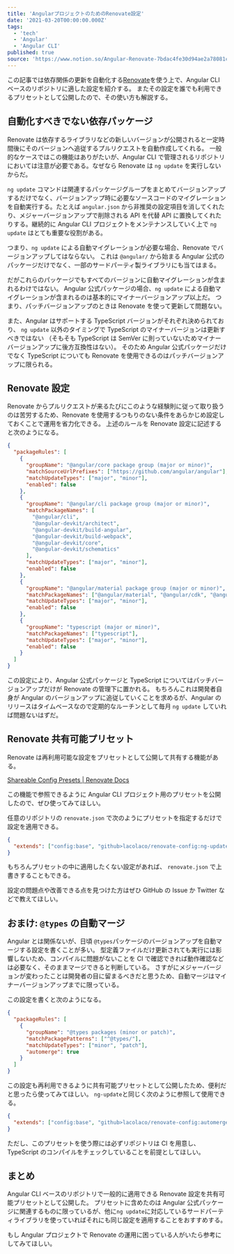 ```yaml
---
title: 'AngularプロジェクトのためのRenovate設定'
date: '2021-03-20T00:00:00.000Z'
tags:
  - 'tech'
  - 'Angular'
  - 'Angular CLI'
published: true
source: 'https://www.notion.so/Angular-Renovate-7bdac4fe30d94ae2a78081cbbb21b3c7'
---
```



この記事では依存関係の更新を自動化する[Renovate](https://www.whitesourcesoftware.com/free-developer-tools/renovate)を使う上で、Angular CLI ベースのリポジトリに適した設定を紹介する。 またその設定を誰でも利用できるプリセットとして公開したので、その使い方も解説する。

## 自動化すべきでない依存パッケージ

Renovate は依存するライブラリなどの新しいバージョンが公開されると一定時間後にそのバージョンへ追従するプルリクエストを自動作成してくれる。 一般的なケースではこの機能はありがたいが、Angular CLI で管理されるリポジトリにおいては注意が必要である。なぜなら Renovate は `ng update` を実行しないからだ。

`ng update` コマンドは関連するパッケージグループをまとめてバージョンアップするだけでなく、バージョンアップ時に必要なソースコードのマイグレーションを自動実行する。たとえば `angular.json` から非推奨の設定項目を消してくれたり、メジャーバージョンアップで削除される API を代替 API に置換してくれたりする。継続的に Angular CLI プロジェクトをメンテナンスしていく上で `ng update` はとても重要な役割がある。

つまり、`ng update` による自動マイグレーションが必要な場合、Renovate でバージョンアップしてはならない。 これは `@angular/` から始まる Angular 公式のパッケージだけでなく、一部のサードパーティ製ライブラリにも当てはまる。

だがこれらのパッケージでもすべてのバージョンに自動マイグレーションが含まれるわけではない。 Angular 公式パッケージの場合、`ng update` による自動マイグレーションが含まれるのは基本的にマイナーバージョンアップ以上だ。 つまり、パッチバージョンアップのときは Renovate を使って更新して問題ない。

また、Angular はサポートする TypeScript バージョンがそれぞれ決められており、 `ng update` 以外のタイミングで TypeScript のマイナーバージョンは更新すべきではない （そもそも TypeScript は SemVer に則っていないためマイナーバージョンアップに後方互換性はない）。 そのため Angular 公式パッケージだけでなく TypeScript についても Renovate を使用できるのはパッチバージョンアップに限られる。

## Renovate 設定

Renovate からプルリクエストが来るたびにこのような経験則に従って取り扱うのは苦労するため、Renovate を使用するつもりのない条件をあらかじめ設定しておくことで運用を省力化できる。 上述のルールを Renovate 設定に記述すると次のようになる。

```json
{
  "packageRules": [
    {
      "groupName": "@angular/core package group (major or minor)",
      "matchSourceUrlPrefixes": ["https://github.com/angular/angular"],
      "matchUpdateTypes": ["major", "minor"],
      "enabled": false
    },
    {
      "groupName": "@angular/cli package group (major or minor)",
      "matchPackageNames": [
        "@angular/cli",
        "@angular-devkit/architect",
        "@angular-devkit/build-angular",
        "@angular-devkit/build-webpack",
        "@angular-devkit/core",
        "@angular-devkit/schematics"
      ],
      "matchUpdateTypes": ["major", "minor"],
      "enabled": false
    },
    {
      "groupName": "@angular/material package group (major or minor)",
      "matchPackageNames": ["@angular/material", "@angular/cdk", "@angular/material-moment-adapter"],
      "matchUpdateTypes": ["major", "minor"],
      "enabled": false
    },
    {
      "groupName": "typescript (major or minor)",
      "matchPackageNames": ["typescript"],
      "matchUpdateTypes": ["major", "minor"],
      "enabled": false
    }
  ]
}
```

この設定により、Angular 公式パッケージと TypeScript についてはパッチバージョンアップだけが Renovate の管理下に置かれる。 もちろんこれは開発者自身が Angular のバージョンアップに追従していくことを求めるが、Angular のリリースはタイムベースなので定期的なルーチンとして毎月 `ng update` していれば問題ないはずだ。

## Renovate 共有可能プリセット

Renovate は再利用可能な設定をプリセットとして公開して共有する機能がある。

[Shareable Config Presets | Renovate Docs](https://docs.renovatebot.com/config-presets/#preset-hosting)

この機能で参照できるように Angular CLI プロジェクト用のプリセットを公開したので、ぜひ使ってみてほしい。

<LinkPreview src="https://github.com/lacolaco/renovate-config" />

任意のリポジトリの `renovate.json` で次のようにプリセットを指定するだけで設定を適用できる。

```json
{
  "extends": ["config:base", "github>lacolaco/renovate-config:ng-update"]
}
```

もちろんプリセットの中に適用したくない設定があれば、 `renovate.json` で上書きすることもできる。

設定の問題点や改善できる点を見つけた方はぜひ GitHub の Issue か Twitter などで教えてほしい。

## おまけ: `@types` の自動マージ

Angular とは関係ないが、日頃 `@types`パッケージのバージョンアップを自動マージする設定を書くことが多い。 型定義ファイルだけ更新されても実行には影響しないため、コンパイルに問題がないことを CI で確認できれば動作確認などは必要なく、そのままマージできると判断している。 さすがにメジャーバージョンが変わったことは開発者の目に留まるべきだと思うため、自動マージはマイナーバージョンアップまでに限っている。

この設定を書くと次のようになる。

```json
{
  "packageRules": [
    {
      "groupName": "@types packages (minor or patch)",
      "matchPackagePatterns": ["^@types/"],
      "matchUpdateTypes": ["minor", "patch"],
      "automerge": true
    }
  ]
}
```

この設定も再利用できるように共有可能プリセットとして公開したため、便利だと思ったら使ってみてほしい。 `ng-update`と同じく次のように参照して使用できる。

```json
{
  "extends": ["config:base", "github>lacolaco/renovate-config:automerge-types"]
}
```

ただし、このプリセットを使う際には必ずリポジトリは CI を用意し、TypeScript のコンパイルをチェックしていることを前提としてほしい。

## まとめ

Angular CLI ベースのリポジトリで一般的に適用できる Renovate 設定を共有可能プリセットとして公開した。 プリセットに含めたのは Angular 公式パッケージに関連するものに限っているが、他に`ng update`に対応しているサードパーティライブラリを使っていればそれにも同じ設定を適用することをおすすめする。

もし Angular プロジェクトで Renovate の運用に困っている人がいたら参考にしてみてほしい。
